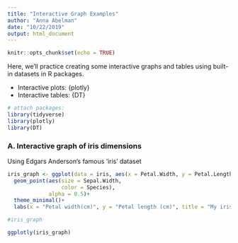 ```yaml
---
title: "Interactive Graph Examples"
author: "Anna Abelman"
date: "10/22/2019"
output: html_document
---
```


```r
knitr::opts_chunk$set(echo = TRUE)
```

Here, we'll practice creating some interactive graphs and tables using built-in datasets in R packages.

- Interactive plots: {plotly}
- Interactive tables: {DT}


```r
# attach packages:
library(tidyverse)
library(plotly)
library(DT)
```

### A. Interactive graph of iris dimensions

Using Edgars Anderson's famous 'iris' dataset

```r

iris_graph <- ggplot(data = iris, aes(x = Petal.Width, y = Petal.Length))+
  geom_point(aes(size = Sepal.Width,
                 color = Species), 
             alpha = 0.5)+
  theme_minimal()+
  labs(x = "Petal width(cm)", y = "Petal length (cm)", title = "My iris graph")

#iris_graph

ggplotly(iris_graph)

```






